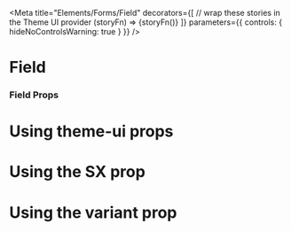 


<Meta
  title="Elements/Forms/Field"
  decorators={[
    // wrap these stories in the Theme UI provider
    (storyFn) => <ThemeUIRenderer>{storyFn()}</ThemeUIRenderer>
  ]}
  parameters={{
    controls: { hideNoControlsWarning: true }
  }}
/>

# Field

<Preview>
  <Story name="Default">
    <Field
      label="Email"
      name="email"
      defaultValue=""
    />
  </Story>
</Preview>

### Field Props

<ComponentSupport themeUi={true}/>

<ThemeUIVariantGroup name="field" defaultStylesName={false}/>

<Props of={Field} />

# Using theme-ui props

<Preview>
  <Story name="Using theme-ui props">
    <Field
      color="primary"
      p={2}
      label="Email"
      name="email"
      defaultValue=""
    />
  </Story>
</Preview>

# Using the SX prop

<Preview>
  <Story name="Using the SX prop">
    <Field
      sx={{padding: 4, color: "red.6"}}
      label="Email"
      name="email"
      defaultValue=""
    />
  </Story>
</Preview>

# Using the variant prop

<Preview>
  <Story name="Using the variant prop">
    <Field
      variant="inline"
      label="Email"
      name="email"
      defaultValue=""
    />
  </Story>
</Preview>
